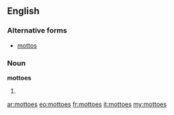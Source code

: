 ==English==

===Alternative forms===
*[[mottos]]

===Noun===
'''mottoes'''

# {{plural of|[[motto]]}}

[[ar:mottoes]]
[[eo:mottoes]]
[[fr:mottoes]]
[[it:mottoes]]
[[my:mottoes]]